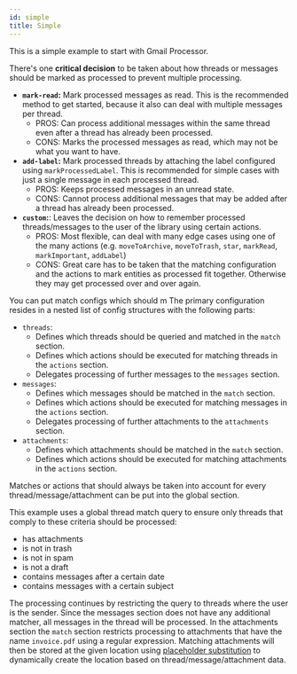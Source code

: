 ```yaml
---
id: simple
title: Simple
---
```


This is a simple example to start with Gmail Processor.

There's one **critical decision** to be taken about how threads or messages should be marked as processed to prevent multiple processing.
* **`mark-read`:** Mark processed messages as read. This is the recommended method to get started, because it also can deal with multiple messages per thread.
  - PROS: Can process additional messages within the same thread even after a thread has already been processed.
  - CONS: Marks the processed messages as read, which may not be what you want to have.
* **`add-label`:** Mark processed threads by attaching the label configured using `markProcessedLabel`. This is recommended for simple cases with just a single message in each processed thread.
  - PROS: Keeps processed messages in an unread state.
  - CONS: Cannot process additional messages that may be added after a thread has already been processed.
* **`custom`:**: Leaves the decision on how to remember processed threads/messages to the user of the library using certain actions.
  - PROS: Most flexible, can deal with many edge cases using one of the many actions (e.g. `moveToArchive`, `moveToTrash`, `star`, `markRead`, `markImportant`, `addLabel`)
  - CONS: Great care has to be taken that the matching configuration and the actions to mark entities as processed fit together. Otherwise they may get processed over and over again.

You can put match configs which should m
The primary configuration resides in a nested list of config structures with the following parts:
* `threads`:
  * Defines which threads should be queried and matched in the `match` section.
  * Defines which actions should be executed for matching threads in the `actions` section.
  * Delegates processing of further messages to the `messages` section.
* `messages`:
  * Defines which messages should be matched in the `match` section.
  * Defines which actions should be executed for matching messages in the `actions` section.
  * Delegates processing of further attachments to the `attachments` section.
* `attachments`:
  * Defines which attachments should be matched in the `match` section.
  * Defines which actions should be executed for matching attachments in the `actions` section.

Matches or actions that should always be taken into account for every thread/message/attachment can be put into the global section.

This example uses a global thread match query to ensure only threads that comply to these criteria should be processed:
* has attachments
* is not in trash
* is not in spam
* is not a draft
* contains messages after a certain date
* contains messages with a certain subject

The processing continues by restricting the query to threads where the user is the sender.
Since the messages section does not have any additional matcher, all messages in the thread will be processed.
In the attachments section the `match` section restricts processing to attachments that have the name `invoice.pdf` using a regular expression.
Matching attachments will then be stored at the given location using [placeholder substitution](https://ahochsteger.github.io/gmail-processor/docs/reference/placeholder) to dynamically create the location based on thread/message/attachment data.

<RenderExample path="src/examples/basics/simple.ts" example={simpleExample} />
